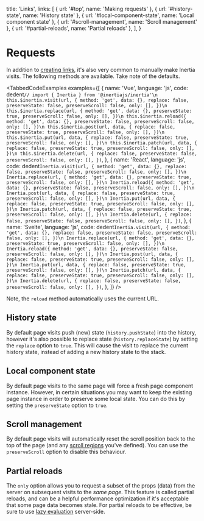 
  title: 'Links',
  links: [
    { url: '#top', name: 'Making requests' },
    { url: '#history-state', name: 'History state' },
    { url: '#local-component-state', name: 'Local component state' },
    { url: '#scroll-management', name: 'Scroll management' },
    { url: '#partial-reloads', name: 'Partial reloads' },
  ],
}

# Requests

In addition to [creating links](/links), it's also very common to manually make Inertia visits. The following methods
are available. Take note of the defaults.

<TabbedCodeExamples
  examples={[
    {
      name: 'Vue',
      language: 'js',
      code: dedent`
        // import { Inertia } from '@inertiajs/inertia'\n
        this.$inertia.visit(url, {
          method: 'get',
          data: {},
          replace: false,
          preserveState: false,
          preserveScroll: false,
          only: [],
        })\n
        this.$inertia.replace(url, {
          method: 'get',
          data: {},
          preserveState: true,
          preserveScroll: false,
          only: [],
        })\n
        this.$inertia.reload({
          method: 'get',
          data: {},
          preserveState: false,
          preserveScroll: false,
          only: [],
        })\n
        this.$inertia.post(url, data, {
          replace: false,
          preserveState: true,
          preserveScroll: false,
          only: [],
        })\n
        this.$inertia.put(url, data, {
          replace: false,
          preserveState: true,
          preserveScroll: false,
          only: [],
        })\n
        this.$inertia.patch(url, data, {
          replace: false,
          preserveState: true,
          preserveScroll: false,
          only: [],
        })\n
        this.$inertia.delete(url, {
          replace: false,
          preserveState: false,
          preserveScroll: false,
          only: [],
        })
      `,
    },
    {
      name: 'React',
      language: 'js',
      code: dedent`
        Inertia.visit(url, {
          method: 'get',
          data: {},
          replace: false,
          preserveState: false,
          preserveScroll: false,
          only: [],
        })\n
        Inertia.replace(url, {
          method: 'get',
          data: {},
          preserveState: true,
          preserveScroll: false,
          only: [],
        })\n
        Inertia.reload({
          method: 'get',
          data: {},
          preserveState: false,
          preserveScroll: false,
          only: [],
        })\n
        Inertia.post(url, data, {
          replace: false,
          preserveState: true,
          preserveScroll: false,
          only: [],
        })\n
        Inertia.put(url, data, {
          replace: false,
          preserveState: true,
          preserveScroll: false,
          only: [],
        })\n
        Inertia.patch(url, data, {
          replace: false,
          preserveState: true,
          preserveScroll: false,
          only: [],
        })\n
        Inertia.delete(url, {
          replace: false,
          preserveState: false,
          preserveScroll: false,
          only: [],
        })
      `,
    },
    {
      name: 'Svelte',
      language: 'js',
      code: dedent`
        Inertia.visit(url, {
          method: 'get',
          data: {},
          replace: false,
          preserveState: false,
          preserveScroll: false,
          only: [],
        })\n
        Inertia.replace(url, {
          method: 'get',
          data: {},
          preserveState: true,
          preserveScroll: false,
          only: [],
        })\n
        Inertia.reload({
          method: 'get',
          data: {},
          preserveState: false,
          preserveScroll: false,
          only: [],
        })\n
        Inertia.post(url, data, {
          replace: false,
          preserveState: true,
          preserveScroll: false,
          only: [],
        })\n
        Inertia.put(url, data, {
          replace: false,
          preserveState: true,
          preserveScroll: false,
          only: [],
        })\n
        Inertia.patch(url, data, {
          replace: false,
          preserveState: true,
          preserveScroll: false,
          only: [],
        })\n
        Inertia.delete(url, {
          replace: false,
          preserveState: false,
          preserveScroll: false,
          only: [],
        })
      `,
    },
  ]}
/>

Note, the `reload` method automatically uses the current URL.

## History state

By default page visits push (new) state (`history.pushState`) into the history, however it's also possible to replace
state (`history.replaceState`) by setting the `replace` option to `true`. This will cause the visit to replace the
current history state, instead of adding a new history state to the stack.

## Local component state

By default page visits to the same page will force a fresh page component instance. However, in certain situations you
may want to keep the existing page instance in order to preserve some local state. You can do this by setting the
`preserveState` option to `true`.

## Scroll management

By default page visits will automatically reset the scroll position back to the top of the page (and any
[scroll regions](/pages#scroll-regions) you've defined). You can use the `preserveScroll` option to disable this
behaviour.

## Partial reloads

The `only` option allows you to request a subset of the props (data) from the server on subsequent visits to the _same
page_. This feature is called partial reloads, and can be a helpful performance optimization if it's acceptable that
some page data becomes stale. For partial reloads to be effective, be sure to use
[lazy evaluation](/responses#lazy-evaluation) server-side.
